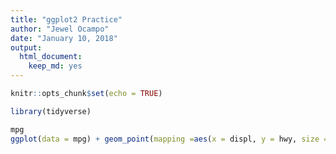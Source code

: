 ```yaml
---
title: "ggplot2 Practice"
author: "Jewel Ocampo"
date: "January 10, 2018"
output: 
  html_document: 
    keep_md: yes
---
```


```r
knitr::opts_chunk$set(echo = TRUE)
```

```r

library(tidyverse)

```

```r

mpg
ggplot(data = mpg) + geom_point(mapping =aes(x = displ, y = hwy, size = class, colour = drv))
```
